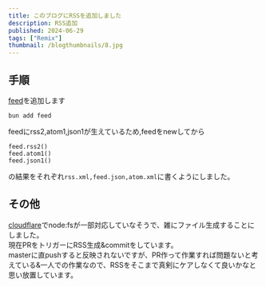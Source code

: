 ```yaml
---
title: このブログにRSSを追加しました
description: RSS追加
published: 2024-06-29
tags: ["Remix"]
thumbnail: /blogthumbnails/8.jpg
---
```


## 手順
[feed](https://www.npmjs.com/package/feed)を追加します
```
bun add feed
```
feedにrss2,atom1,json1が生えているため,feedをnewしてから
```
feed.rss2()
feed.atom1()
feed.json1()
```
の結果をそれぞれ```rss.xml,feed.json,atom.xml```に書くようにしました。

## その他

[cloudflare](https://github.com/cloudflare/workers-sdk/issues/3430#issuecomment-1589351536)でnode:fsが一部対応していなそうで、雑にファイル生成することにしました。  
現在PRをトリガーにRSS生成&commitをしています。  
masterに直pushすると反映されないですが、PR作って作業すれば問題ないと考えている&一人での作業なので、RSSをそこまで真剣にケアしなくて良いかなと思い放置しています。